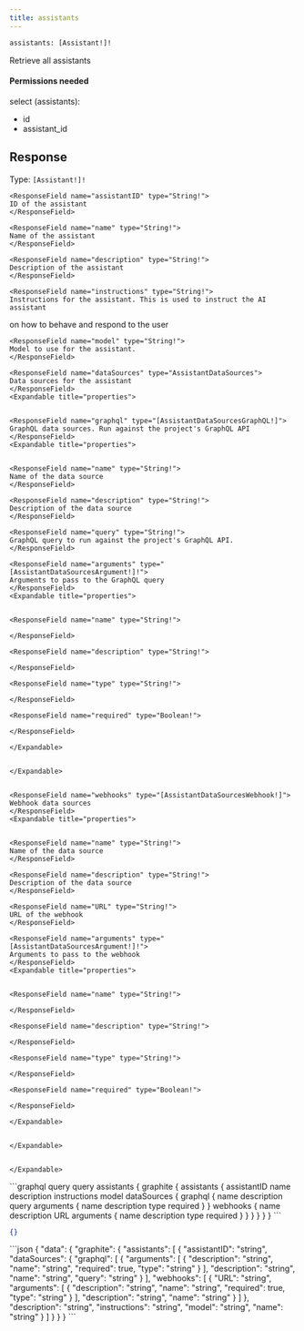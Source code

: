 ```yaml
---
title: assistants
---
```


```graphql
assistants: [Assistant!]!
```

Retrieve all assistants

#### Permissions needed

select (assistants):
- id
- assistant_id



## Response

Type: `[Assistant!]!`





    
    <ResponseField name="assistantID" type="String!">
    ID of the assistant
    </ResponseField>
    
    <ResponseField name="name" type="String!">
    Name of the assistant
    </ResponseField>
    
    <ResponseField name="description" type="String!">
    Description of the assistant
    </ResponseField>
    
    <ResponseField name="instructions" type="String!">
    Instructions for the assistant. This is used to instruct the AI assistant
on how to behave and respond to the user
    </ResponseField>
    
    <ResponseField name="model" type="String!">
    Model to use for the assistant.
    </ResponseField>
    
    <ResponseField name="dataSources" type="AssistantDataSources">
    Data sources for the assistant
    </ResponseField>
    <Expandable title="properties">
    
    
    <ResponseField name="graphql" type="[AssistantDataSourcesGraphQL!]">
    GraphQL data sources. Run against the project's GraphQL API
    </ResponseField>
    <Expandable title="properties">
    
    
    <ResponseField name="name" type="String!">
    Name of the data source
    </ResponseField>
    
    <ResponseField name="description" type="String!">
    Description of the data source
    </ResponseField>
    
    <ResponseField name="query" type="String!">
    GraphQL query to run against the project's GraphQL API.
    </ResponseField>
    
    <ResponseField name="arguments" type="[AssistantDataSourcesArgument!]!">
    Arguments to pass to the GraphQL query
    </ResponseField>
    <Expandable title="properties">
    
    
    <ResponseField name="name" type="String!">
    
    </ResponseField>
    
    <ResponseField name="description" type="String!">
    
    </ResponseField>
    
    <ResponseField name="type" type="String!">
    
    </ResponseField>
    
    <ResponseField name="required" type="Boolean!">
    
    </ResponseField>
    
    </Expandable>
    
    
    </Expandable>
    
    
    <ResponseField name="webhooks" type="[AssistantDataSourcesWebhook!]">
    Webhook data sources
    </ResponseField>
    <Expandable title="properties">
    
    
    <ResponseField name="name" type="String!">
    Name of the data source
    </ResponseField>
    
    <ResponseField name="description" type="String!">
    Description of the data source
    </ResponseField>
    
    <ResponseField name="URL" type="String!">
    URL of the webhook
    </ResponseField>
    
    <ResponseField name="arguments" type="[AssistantDataSourcesArgument!]!">
    Arguments to pass to the webhook
    </ResponseField>
    <Expandable title="properties">
    
    
    <ResponseField name="name" type="String!">
    
    </ResponseField>
    
    <ResponseField name="description" type="String!">
    
    </ResponseField>
    
    <ResponseField name="type" type="String!">
    
    </ResponseField>
    
    <ResponseField name="required" type="Boolean!">
    
    </ResponseField>
    
    </Expandable>
    
    
    </Expandable>
    
    
    </Expandable>
    
    



<RequestExample>
```graphql query
query assistants {
  graphite {
    assistants {
      assistantID
      name
      description
      instructions
      model
      dataSources {
        graphql {
          name
          description
          query
          arguments {
            name
            description
            type
            required
            }
          }
        webhooks {
          name
          description
          URL
          arguments {
            name
            description
            type
            required
            }
          }
        }
    }
  }
}
```

```json variables
{}
```
</RequestExample>

<ResponseExample>
```json
{
  "data": {
    "graphite": {
      "assistants": [
        {
          "assistantID": "string",
          "dataSources": {
            "graphql": [
              {
                "arguments": [
                  {
                    "description": "string",
                    "name": "string",
                    "required": true,
                    "type": "string"
                  }
                ],
                "description": "string",
                "name": "string",
                "query": "string"
              }
            ],
            "webhooks": [
              {
                "URL": "string",
                "arguments": [
                  {
                    "description": "string",
                    "name": "string",
                    "required": true,
                    "type": "string"
                  }
                ],
                "description": "string",
                "name": "string"
              }
            ]
          },
          "description": "string",
          "instructions": "string",
          "model": "string",
          "name": "string"
        }
      ]
    }
  }
}
```
</ResponseExample>
